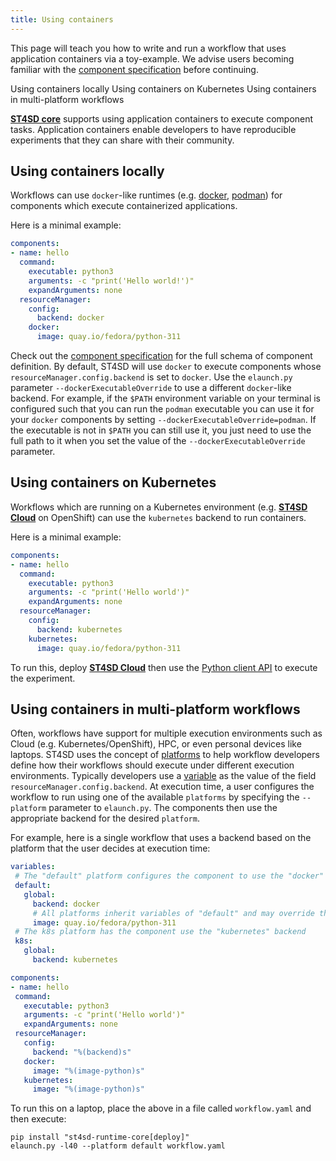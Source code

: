 ```yaml
---
title: Using containers
---
```


<!--

  Copyright IBM Inc. All Rights Reserved.
  SPDX-License-Identifier: Apache-2.0

-->

<PageDescription>

This page will teach you how to write and run a workflow that uses application containers via a toy-example.
We advise users becoming familiar with the [component specification](/workflow-specification#component) before continuing.

</PageDescription>

<AnchorLinks>
  <AnchorLink>Using containers locally</AnchorLink>
  <AnchorLink>Using containers on Kubernetes</AnchorLink>
  <AnchorLink>Using containers in multi-platform workflows</AnchorLink>
</AnchorLinks>


[**ST4SD core**](/st4sd-core-getting-started) supports using application containers to execute component tasks.
Application containers enable developers to have reproducible experiments that they can share with their community.


## Using containers locally

Workflows can use `docker`-like runtimes (e.g. [docker](https://www.docker.com/), [podman](https://podman.io/))
for components which execute containerized applications.

Here is a minimal example:

```yaml
components:
- name: hello
  command:
    executable: python3
    arguments: -c "print('Hello world!')"
    expandArguments: none
  resourceManager:
    config:
      backend: docker
    docker:
      image: quay.io/fedora/python-311
```

Check out the [component specification](/workflow-specification#component) for the full schema of component definition.
By default, ST4SD will use `docker` to execute components whose `resourceManager.config.backend` is set to `docker`.
Use the `elaunch.py` parameter `--dockerExecutableOverride` to use a different `docker`-like backend.
For example, if the `$PATH` environment variable on your terminal is configured such that you can run the `podman`
executable you can use it for your `docker` components by setting `--dockerExecutableOverride=podman`.
If the executable is not in `$PATH` you can still use it, you just need to use the full path to it when you set
the value of the `--dockerExecutableOverride` parameter.

## Using containers on Kubernetes

Workflows which are running on a Kubernetes environment (e.g. [**ST4SD Cloud**](/st4sd-cloud-getting-started) on OpenShift)  can use the `kubernetes` backend to run containers.

Here is a minimal example:

```yaml
components:
- name: hello
  command:
    executable: python3
    arguments: -c "print('Hello world')"
    expandArguments: none
  resourceManager:
    config:
      backend: kubernetes
    kubernetes:
      image: quay.io/fedora/python-311
```

To run this, deploy [**ST4SD Cloud**](/st4sd-cloud-getting-started) then use the [Python client API](/running-workflows-on-openshift/) to execute the experiment.

## Using containers in multi-platform workflows

Often, workflows have support for multiple execution environments such as Cloud (e.g. Kubernetes/OpenShift), HPC, or even personal devices like laptops.
ST4SD uses the concept of [platforms](/workflow-specification#platforms) to help workflow developers define how their workflows should execute under different execution environments.
Typically developers use a [variable](/workflow-specification#variables) as the value of the field `resourceManager.config.backend`.
At execution time, a user configures the workflow to run using one of the available `platforms` by specifying the
`--platform` parameter to `elaunch.py`.
The components then use the appropriate backend for the desired `platform`.

For example, here is a single workflow that uses a backend based on the platform that the user decides at execution time:

 ```yaml
variables:
  # The "default" platform configures the component to use the "docker" backend
  default:
    global:
      backend: docker
      # All platforms inherit variables of "default" and may override their value
      image: quay.io/fedora/python-311
  # The k8s platform has the component use the "kubernetes" backend
  k8s:
    global:
      backend: kubernetes

components:
- name: hello
  command:
    executable: python3
    arguments: -c "print('Hello world')"
    expandArguments: none
  resourceManager:
    config:
      backend: "%(backend)s"
    docker:
      image: "%(image-python)s"
    kubernetes:
      image: "%(image-python)s"
```

To run this on a laptop, place the above in a file called `workflow.yaml` and then execute:

```
pip install "st4sd-runtime-core[deploy]"
elaunch.py -l40 --platform default workflow.yaml
```
